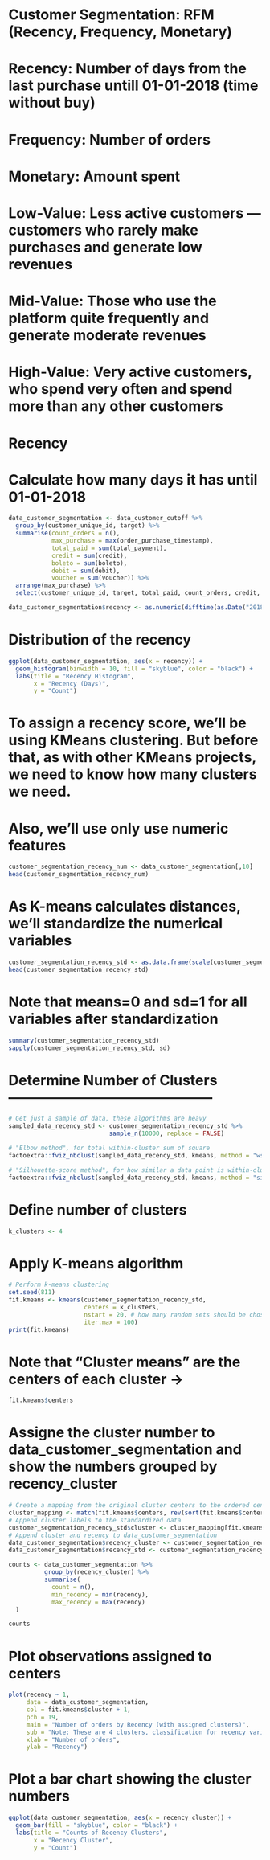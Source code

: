 
# Customer Segmentation: RFM (Recency, Frequency, Monetary)
# Recency: Number of days from the last purchase untill 01-01-2018 (time without buy)
# Frequency: Number of orders
# Monetary: Amount spent
# Low-Value: Less active customers — customers who rarely make purchases and generate low revenues
# Mid-Value: Those who use the platform quite frequently and generate moderate revenues
# High-Value: Very active customers, who spend very often and spend more than any other customers

# Recency
# Calculate how many days it has until 01-01-2018
```r
data_customer_segmentation <- data_customer_cutoff %>%
  group_by(customer_unique_id, target) %>%
  summarise(count_orders = n(),
            max_purchase = max(order_purchase_timestamp),
            total_paid = sum(total_payment),
            credit = sum(credit),
            boleto = sum(boleto),
            debit = sum(debit),
            voucher = sum(voucher)) %>%
  arrange(max_purchase) %>%
  select(customer_unique_id, target, total_paid, count_orders, credit, boleto, debit, voucher, max_purchase)

data_customer_segmentation$recency <- as.numeric(difftime(as.Date("2018-01-01"), data_customer_segmentation$max_purchase, units = "days"))
```

# Distribution of the recency
```r
ggplot(data_customer_segmentation, aes(x = recency)) +
  geom_histogram(binwidth = 10, fill = "skyblue", color = "black") +
  labs(title = "Recency Histogram",
       x = "Recency (Days)",
       y = "Count")
```

# To assign a recency score, we’ll be using KMeans clustering. But before that, as with other KMeans projects, we need to know how many clusters we need.
# Also, we'll use only use numeric features
```r
customer_segmentation_recency_num <- data_customer_segmentation[,10]
head(customer_segmentation_recency_num)
```

# As K-means calculates distances, we'll standardize the numerical variables
```r
customer_segmentation_recency_std <- as.data.frame(scale(customer_segmentation_recency_num))
head(customer_segmentation_recency_std)
```

# Note that means=0 and sd=1 for all variables after standardization
```r
summary(customer_segmentation_recency_std)
sapply(customer_segmentation_recency_std, sd)
```

# Determine Number of Clusters --------------------------------------------
```r
# Get just a sample of data, these algorithms are heavy
sampled_data_recency_std <- customer_segmentation_recency_std %>%
                            sample_n(10000, replace = FALSE)

# "Elbow method", for total within-cluster sum of square
factoextra::fviz_nbclust(sampled_data_recency_std, kmeans, method = "wss")

# "Silhouette-score method", for how similar a data point is within-cluster
factoextra::fviz_nbclust(sampled_data_recency_std, kmeans, method = "silhouette")
```

# Define number of clusters
```r
k_clusters <- 4
```

# Apply K-means algorithm
```r
# Perform k-means clustering
set.seed(811)
fit.kmeans <- kmeans(customer_segmentation_recency_std,
                     centers = k_clusters,
                     nstart = 20, # how many random sets should be chosen
                     iter.max = 100)
print(fit.kmeans)
```

# Note that "Cluster means" are the centers of each cluster ->
```r
fit.kmeans$centers
```

# Assigne the cluster number to data_customer_segmentation and show the numbers grouped by recency_cluster
```r
# Create a mapping from the original cluster centers to the ordered centers
cluster_mapping <- match(fit.kmeans$centers, rev(sort(fit.kmeans$centers)))
# Append cluster labels to the standardized data
customer_segmentation_recency_std$cluster <- cluster_mapping[fit.kmeans$cluster]
# Append cluster and recency to data_customer_segmentation
data_customer_segmentation$recency_cluster <- customer_segmentation_recency_std$cluster
data_customer_segmentation$recency_std <- customer_segmentation_recency_std$recency

counts <- data_customer_segmentation %>%
          group_by(recency_cluster) %>%
          summarise(
            count = n(),
            min_recency = min(recency),
            max_recency = max(recency)
  )

counts
```

# Plot observations assigned to centers
```r
plot(recency ~ 1,
     data = data_customer_segmentation,
     col = fit.kmeans$cluster + 1,
     pch = 19,
     main = "Number of orders by Recency (with assigned clusters)",
     sub = "Note: These are 4 clusters, classification for recency variable",
     xlab = "Number of orders",
     ylab = "Recency")
```

# Plot a bar chart showing the cluster numbers
```r
ggplot(data_customer_segmentation, aes(x = recency_cluster)) +
  geom_bar(fill = "skyblue", color = "black") +
  labs(title = "Counts of Recency Clusters",
       x = "Recency Cluster",
       y = "Count")
```
